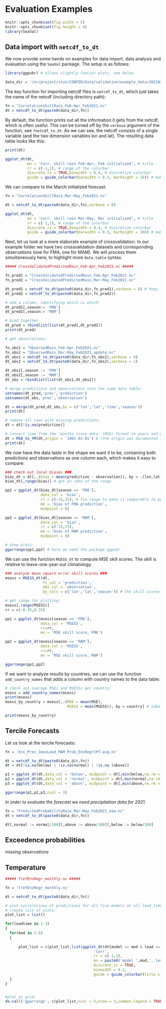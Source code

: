# Evaluation Examples

```r
knitr::opts_chunk$set(fig.width = 5)
knitr::opts_chunk$set(fig.height = 6)
library(SeaVal)
```

## Data import with `netcdf_to_dt`

We now provide some hands on examples for data import, data analysis and evaluation using the `SeaVal` package.
The setup is as follows:


```r
library(ggpubr) # allows slightly fancier plots, see below

data_dir = '/nr/project/stat/CONFER/Data/validation/example_data/202102/' # the directory the data is stored in
```

The key function for importing netcdf files is `netcdf_to_dt`, which just takes the name of the netcdf (including directory path):

```r
fn = "CorrelationSkillRain_Feb-Apr_Feb2021.nc"
dt = netcdf_to_dt(paste0(data_dir,fn))
```

By default, the function prints out all the information it gets from the netcdf, which is often useful. This can be turned off by the `verbose` argument of the function, see `?netcdf_to_dt`.
As we can see, the netcdf consists of a single variable (and the two dimension variables lon and lat). The resulting data table looks like this:

```r
print(dt)

ggplot_dt(dt,
          mn = 'Corr. skill rain Feb-Apr, Feb initialized', # title
          rr = c(-1,1), # range of the colorbar
          discrete_cs = TRUE,binwidth = 0.4, # discretize colorbar
          guide = guide_colorbar(barwidth = 0.5, barheight = 10)) # make colorbar longer

```

We can compare to the March initialized forecast:

```r
fn = "CorrelationSkillRain_Mar-May_Feb2021.nc"

dt = netcdf_to_dt(paste0(data_dir,fn),verbose = 0) 

ggplot_dt(dt,
          mn = 'Corr. skill rain Mar-May, Mar initialized', # title
          rr = c(-1,1), # range of the colorbar
          discrete_cs = TRUE,binwidth = 0.4, # discretize colorbar
          guide = guide_colorbar(barwidth = 0.5, barheight = 10)) # make colorbar longer

```

Next, let us look at a more elaborate example of crossvalidation. In our example folder we have two crossvalidation datasets and corresponding observations (one for FMA, one for MAM). 
We will process them simultaneously here, to highlight more `data.table` syntax.

```r
##### CrossValidatedPredictedRain_Feb-Apr_Feb2021.nc #####

fn_pred1 = "CrossValidatedPredictedRain_Feb-Apr_Feb2021.nc"
fn_pred2 = "CrossValidatedPredictedRain_Mar-May_Feb2021.nc"

dt_pred1 = netcdf_to_dt(paste0(data_dir,fn_pred1),verbose = 0) # they look the same, we can just look at the information from one of them...
dt_pred2 = netcdf_to_dt(paste0(data_dir,fn_pred2))

# add a column, identifying which is which:
dt_pred1[,season:= 'FMA']
dt_pred2[,season:= 'MAM']

# bind together
dt_pred = rbindlist(list(dt_pred1,dt_pred2))
print(dt_pred)

# get observations:

fn_obs1 = "ObservedRain_Feb-Apr_Feb2021.nc"
fn_obs2 = "ObservedRain_Mar-May_Feb2021_update.nc"
dt_obs1 = netcdf_to_dt(paste0(data_dir,fn_obs1),verbose = 0)
dt_obs2 = netcdf_to_dt(paste0(data_dir,fn_obs2),verbose = 1)

dt_obs1[,season := 'FMA']
dt_obs2[,season := 'MAM']
dt_obs = rbindlist(list(dt_obs1,dt_obs2))

# merge predictions and observations into the same data table:
setnames(dt_pred,'prec','prediction')
setnames(dt_obs,'prec','observation')

dt = merge(dt_pred,dt_obs,by = c('lon','lat','time','season'))
print(dt)

# remove all rows with missing predictions:
dt = dt[!is.na(prediction)]

# convert time from the 'months since date' (MSD) format to years and months (YM)
dt = MSD_to_YM(dt,origin = '1981-01-01') # (the origin was documented in the netcdf, see above.)
print(dt) 
```

We now have the data table in the shape we want it to be, containing both predictions and observations as one column each, which makes it easy to compare:

```r
### check out local biases ###
bias_dt = dt[,.(bias = mean(prediction - observation)), by = .(lon,lat,season)] # grouping by lon,lat, and season means that the mean is taken over all years.
bias_dt[,range(bias)] # get an idea of the range

pp1 = ggplot_dt(bias_dt[season == 'FMA'],
                data_col = 'bias', 
                rr = c(-15,15), # fix range to make it comparable to pp2
                mn = 'bias of FMA prediction',
                midpoint = 0)

pp2 = ggplot_dt(bias_dt[season == 'MAM'],
                data_col = 'bias', 
                rr = c(-15,15),
                mn = 'bias of MAM prediction',
                midpoint = 0)

# show plots:
ggarrange(pp1,pp2) # here we need the package ggpubr
```

We can use the function `MSESS_dt` to compute MSE skill scores. The skill is relative to leave-one-year-out climatology:

```r
### analyze mean square error skill scores ###
msess = MSESS_dt(dt,
                 fc_col = 'prediction', 
                 obs_col = 'observation',
                 by_cols = c('lon','lat','season')) # the skill scores should be computed for each location and each season separately

# get range for plotting:
msess[,range(MSESS)]
rr = c(-0.35,0.35)

pp1 = ggplot_dt(msess[season == 'FMA'], 
                data_col = 'MSESS', 
                rr=rr,
                mn = 'MSE skill score, FMA')

pp2 = ggplot_dt(msess[season == 'MAM'], 
                data_col = 'MSESS', 
                rr=rr,
                mn = 'MSE skill score, MAM')

ggarrange(pp1,pp2)

```

If we want to analyze results by countries, we can use the function `add_country_names` that adds a column with country names to the data table:

```r
# check out average MSEs and MSESSs per country:
msess = add_country_names(msess)
print(msess)
msess_by_country = msess[,.(MSE = mean(MSE),
                            MSESS = mean(MSESS)), by = country] # take averages by country

print(msess_by_country)

```

## Tercile Forecasts

Let us look at the tercile forecasts:

```r
fn = 'Ens_Prec_1monLead_MAM_Prob_EnsRegrCPT-avg.nc'

dt = netcdf_to_dt(paste0(data_dir,fn))
dt = dt[!is.na(below) | !is.na(normal) | !is.na (above)]

p1 = ggplot_dt(dt,data_col = 'below', midpoint = dt[,min(below,na.rm = TRUE)])
p2 = ggplot_dt(dt,data_col = 'normal', midpoint = dt[,min(normal,na.rm = TRUE)], high = 'darkgoldenrod') # see https://www.r-graph-gallery.com/ggplot2-color.html for an overview of color names.
p3 = ggplot_dt(dt,data_col = 'above', midpoint = dt[,min(above,na.rm = TRUE)], high = 'darkgreen')

ggarrange(p1,p2,p3,ncol = 3)
```

*In order to evaluate the forecast we need precipitation data for 2021.*

```r
fn = "PredictedProbabilityRain_Mar-May_Feb2021_new.nc"
dt = netcdf_to_dt(paste0(data_dir,fn))

dt[,normal := normal/100][,above := above/100][,below := below/100]
```

## Exceedence probabilities

*missing observations*

## Temperature

```r
##### TrefEnsRegr_monthly.nc #####

fn = 'TrefEnsRegr_monthly.nc'

dt = netcdf_to_dt(paste0(data_dir,fn))

# plot correlations of predictions for all five models at all lead_times:
# create list of plots:
plot_list = list()

for(leadtime in 1:3)
{
  for(mod in 1:5)
  {
    
      plot_list = c(plot_list,list(ggplot_dt(dt[model == mod & lead == leadtime],
                                        'corr',
                                        rr = c(-1,1),
                                        mn = paste0('model ',mod,', lead ',leadtime),
                                        discrete_cs = TRUE,
                                        binwidth = 0.2,
                                        guide = guide_colorbar(title = NULL, barwidth = 75, direction = 'horizontal')))) # adjust the legend/colorbar.
  }  
}


#plot as grid:
do.call('ggarrange', c(plot_list,ncol = 5,nrow = 3,common.legend = TRUE,legend = 'bottom'))

```
